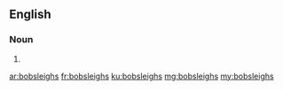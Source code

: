 ==English==

===Noun===
{{head|en}}

# {{plural of|bobsleigh}}

[[ar:bobsleighs]]
[[fr:bobsleighs]]
[[ku:bobsleighs]]
[[mg:bobsleighs]]
[[my:bobsleighs]]